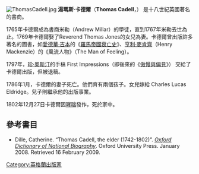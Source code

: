 [[File:ThomasCadell.jpg|right]]
'''湯瑪斯·卡德爾'''（'''Thomas Cadell'''，{{bd|1742年||1802年|}}） 是十八世紀英國著名的書商。

1765年卡德爾成為書商米勒（Andrew Millar）的學徒，直到1767年米勒去世為止。1769年卡德爾娶了Reverend Thomas Jones的女兒為妻。卡德爾曾出版許多著名的圖書，如[[愛德華·吉本|愛德華·吉本]]的《[[羅馬帝國衰亡史|羅馬帝國衰亡史]]》、[[亨利·麥肯齊|亨利·麥肯齊]]（Henry Mackenzie）的《風流人物》（The Man of Feeling）。

1797年，[[珍·奧斯汀|珍·奧斯汀]]的手稿 First Impressions（即後來的《[[傲慢與偏見|傲慢與偏見]]》） 交給了卡德爾出版，但被退稿。

1786年1月，卡德爾的妻子死亡。他們育有兩個孩子。女兒嫁給 Charles Lucas Eldridge。兒子則繼承他的出版事業。

1802年12月27日卡德爾因[[哮喘|哮喘]]發作，死於家中。

==參考書目==
*Dille, Catherine. “Thomas Cadell, the elder (1742-1802)”. ''[[Oxford_Dictionary_of_National_Biography|Oxford Dictionary of National Biography]]''. Oxford University Press. January 2008. Retrieved 16 February 2009.

{{normdaten}}
{{DEFAULTSORT:cadell}}
[[Category:英格蘭出版家|Category:英格蘭出版家]]